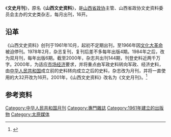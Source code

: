 {{Infobox Journal
| title        = 文史月刊
| native_title =
| cover        = 
| editor       = 
| discipline   = 
| language     = 中文
| abbreviation = 
| publisher    = 文史月刊杂志编辑部
| country      = [[中国|CHN]]
| frequency    = 每月
| history      = 1961-1966<br>1978-
| openaccess   = 
| impact       = 
| impact-year  = 
| website      = 
| link1        = 
| link1-name   = 
| link2        = 
| link2-name   = 
| RSS          = 
| atom         = 
| JSTOR        = 
| OCLC         = 
| LCCN         = 
| CODEN        = 
| ISSN         = 1671-0746
| eISSN        = 
| CN           = 14-1285/K
}}

《'''文史月刊'''》，原名《'''山西文史资料'''》，是[[山西省政协|山西省政协]]主管、山西省政协文史资料委员会主办的文史类杂志，每月出刊，16开。

==沿革==
《山西文史资料》创刊于1961年10月，起初不定期出刊，至1966年因[[文化大革命|文化大革命]]被迫停刊。1978年2月，杂志复刊，复刊后差不多每年出版4期。1984年之后，改为双月刊，每年出版6期。截至2000年，杂志共出刊144期，刊登史料近两千万字。2000年，为适应[[市场经济|市场经济]]要求，并将重点由军政史料转向军政、经济史料，由[[中华人民共和国|中华人民共和国]]成立前的史料转向成立之后的史料，杂志改为月刊，并将一直使用的大32开改为16开。2001年，《山西文史资料》改名为《文史月刊》。<ref>{{cite journal|author=王书福|title=端视告别自我的《文史月刊》|journal=文史月刊|year=2001|issue=10}}</ref>

== 参考资料 ==
{{reflist}}

[[Category:中华人民共和国月刊|Category:中华人民共和国月刊]]
[[Category:專門雜誌|Category:專門雜誌]]
[[Category:1961年建立的出版物|Category:1961年建立的出版物]]
[[Category:太原媒体|Category:太原媒体]]